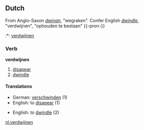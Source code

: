 {{notenglish}}
==Dutch==
From Anglo-Saxon ''[[dwinan]]'', "wegraken". Confer English ''[[dwindle]]'', "verdwijnen", "ophouden te bestaan"
{{-pron-}}
:*{{sound}}: [[Media:nl-verdwijnen.ogg|verdwijnen]]
===Verb===
'''verdwijnen'''
# [[disapear]]
# [[dwindle]]
====Translations====
*German: [[verschwinden]] (1)
*English: to [[disapear]] (1)


*English: to [[dwindle]] (2)


[[nl:verdwijnen]]